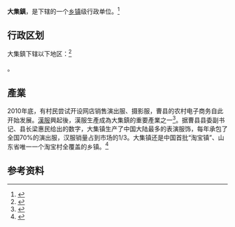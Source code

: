 {{中国乡级行政区|37/17/21/206/000}}

'''大集鎮'''，是{{PRC admin/fullname|37/17/21/206/000|3}}下辖的一个[[乡镇|乡镇]]级行政单位。<ref>{{PRC admin/ref sgc|{{PRC admin/parent|37/17/21/206/000}}}}</ref>

== 行政区划 ==
大集鎮下辖以下地区：<ref>{{PRC admin/ref sgc|37/17/21/206/000}}</ref>

{{PRC admin/children|37/17/21/206/000}}。

== 產業 ==
2010年底，有村民尝试开设网店销售演出服、摄影服，曹县的农村电子商务自此开始发展。[[漢服|漢服]]興起後，漢服生產成為大集鎮的重要產業之一<ref>{{cite news |title=曹县汉服“创业”记：一年卖出19亿，平价、转型与原创梦想 |date=2021-01-05 |agency=新京报 |url=http://www.xinhuanet.com/culturepro/2021-01/05/c_1126944980.htm |accessdate=2021-01-31 |archive-date=2021-01-20 |archive-url=https://web.archive.org/web/20210120085842/http://www.xinhuanet.com/culturepro/2021-01/05/c_1126944980.htm |dead-url=no }}</ref>。据曹县县委副书记、县长梁惠民给出的数字，大集镇生产了中国大陆最多的表演服饰，每年承包了全国70%的演出服，汉服销量占到市场的1/3。大集镇还是中国首批“淘宝镇”、山东省唯一一个淘宝村全覆盖的乡镇。<ref>{{Cite news|url=https://www.jiemian.com/article/611653|title=新晋“宇宙中心”曹县真的牛：棺材大县，汉服基地还是淘宝村集群|author=昝慧昉|date=2021-05-19|agency=界面新闻}}{{Dead link}}</ref>

== 参考资料 ==

{{reflist}}

{{行政区划小作品}}
{{PRC admin/navcat|37/17/21/206/000}}